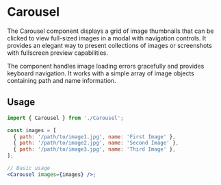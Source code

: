 
<Meta title="MDX|Carousel" component={Carousel} />

# Carousel

The Carousel component displays a grid of image thumbnails that can be clicked to view full-sized images in a modal with navigation controls. It provides an elegant way to present collections of images or screenshots with fullscreen preview capabilities.

The component handles image loading errors gracefully and provides keyboard navigation. It works with a simple array of image objects containing path and name information.

## Usage

```jsx
import { Carousel } from './Carousel';

const images = [
  { path: '/path/to/image1.jpg', name: 'First Image' },
  { path: '/path/to/image2.jpg', name: 'Second Image' },
  { path: '/path/to/image3.jpg', name: 'Third Image' },
];

// Basic usage
<Carousel images={images} />;
```

<ArgTypes of={Carousel} />
